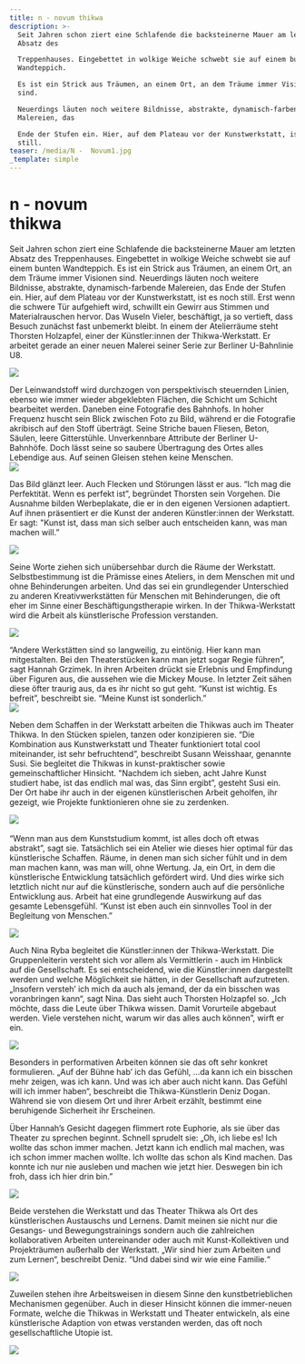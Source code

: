 ```yaml
---
title: n - novum thikwa
description: >-
  Seit Jahren schon ziert eine Schlafende die backsteinerne Mauer am letzten
  Absatz des

  Treppenhauses. Eingebettet in wolkige Weiche schwebt sie auf einem bunten
  Wandteppich.

  Es ist ein Strick aus Träumen, an einem Ort, an dem Träume immer Visionen
  sind.

  Neuerdings läuten noch weitere Bildnisse, abstrakte, dynamisch-farbende
  Malereien, das

  Ende der Stufen ein. Hier, auf dem Plateau vor der Kunstwerkstatt, ist es noch
  still.
teaser: /media/N -  Novum1.jpg
_template: simple
---
```


n - novum \
thikwa
======

Seit Jahren schon ziert eine Schlafende die backsteinerne Mauer am letzten Absatz des Treppenhauses. Eingebettet in wolkige Weiche schwebt sie auf einem bunten Wandteppich. Es ist ein Strick aus Träumen, an einem Ort, an dem Träume immer Visionen sind. Neuerdings läuten noch weitere Bildnisse, abstrakte, dynamisch-farbende Malereien, das Ende der Stufen ein. Hier, auf dem Plateau vor der Kunstwerkstatt, ist es noch still. Erst wenn die schwere Tür aufgehieft wird, schwillt ein Gewirr aus Stimmen und Materialrauschen hervor. Das Wuseln Vieler, beschäftigt, ja so vertieft, dass Besuch zunächst fast unbemerkt bleibt. In einem der Atelierräume steht Thorsten Holzapfel, einer der Künstler\:innen der Thikwa-Werkstatt. Er arbeitet gerade an einer neuen Malerei seiner Serie zur Berliner U-Bahnlinie U8.

![](</media/2023/n 01.jpg>)

Der Leinwandstoff wird durchzogen von perspektivisch steuernden Linien, ebenso wie immer wieder abgeklebten Flächen, die Schicht um Schicht bearbeitet werden. Daneben eine Fotografie des Bahnhofs. In hoher Frequenz huscht sein Blick zwischen Foto zu Bild, während er die Fotografie akribisch auf den Stoff überträgt. Seine Striche bauen Fliesen, Beton, Säulen, leere Gitterstühle. Unverkennbare Attribute der Berliner U-Bahnhöfe. Doch lässt seine so saubere Übertragung des Ortes alles Lebendige aus. Auf seinen Gleisen stehen keine Menschen.\
![](</media/2023/n 02.jpg>)

Das Bild glänzt leer. Auch Flecken und Störungen lässt er aus. “Ich mag die Perfektität. Wenn es perfekt ist”, begründet Thorsten sein Vorgehen. Die Ausnahme bilden Werbeplakate, die er in den eigenen Versionen adaptiert. Auf ihnen präsentiert er die Kunst der anderen Künstler\:innen der Werkstatt. Er sagt: "Kunst ist, dass man sich selber auch entscheiden kann, was man machen will.”

![](</media/2023/n 03.jpg>)

Seine Worte ziehen sich unübersehbar durch die Räume der Werkstatt. Selbstbestimmung ist die Prämisse eines Ateliers, in dem Menschen mit und ohne Behinderungen arbeiten. Und das sei ein grundlegender Unterschied zu anderen Kreativwerkstätten für Menschen mit Behinderungen, die oft eher im Sinne einer Beschäftigungstherapie wirken. In der Thikwa-Werkstatt wird die Arbeit als künstlerische Profession verstanden.

![](</media/2023/n 04.jpg>)

“Andere Werkstätten sind so langweilig, zu eintönig. Hier kann man mitgestalten. Bei den Theaterstücken kann man jetzt sogar Regie führen”, sagt Hannah Grzimek. In ihren Arbeiten drückt sie Erlebnis und Empfindung über Figuren aus, die aussehen wie die Mickey Mouse. In letzter Zeit sähen diese öfter traurig aus, da es ihr nicht so gut geht. “Kunst ist wichtig. Es befreit”, beschreibt sie. “Meine Kunst ist sonderlich.”\
![](/media/novum0.jpg)

Neben dem Schaffen in der Werkstatt arbeiten die Thikwas auch im Theater Thikwa. In den Stücken spielen, tanzen oder konzipieren sie. “Die Kombination aus Kunstwerkstatt und Theater funktioniert total cool miteinander, ist sehr befruchtend”, beschreibt Susann Weisshaar, genannte Susi. Sie begleitet die Thikwas in kunst-praktischer sowie gemeinschaftlicher Hinsicht. "Nachdem ich sieben, acht Jahre Kunst studiert habe, ist das endlich mal was, das Sinn ergibt”, gesteht Susi ein. Der Ort habe ihr auch in der eigenen künstlerischen Arbeit geholfen, ihr gezeigt, wie Projekte funktionieren ohne sie zu zerdenken.

![](/media/novum1.jpg)\
\
“Wenn man aus dem Kunststudium kommt, ist alles doch oft etwas abstrakt”, sagt sie. Tatsächlich sei ein Atelier wie dieses hier optimal für das künstlerische Schaffen. Räume, in denen man sich sicher fühlt und in dem man machen kann, was man will, ohne Wertung. Ja, ein Ort, in dem die künstlerische Entwicklung tatsächlich gefördert wird. Und dies wirke sich letztlich nicht nur auf die künstlerische, sondern auch auf die persönliche Entwicklung aus. Arbeit hat eine grundlegende Auswirkung auf das gesamte Lebensgefühl. “Kunst ist eben auch ein sinnvolles Tool in der Begleitung von Menschen.”

![](/media/novum2.jpg)

Auch Nina Ryba begleitet die Künstler\:innen der Thikwa-Werkstatt. Die Gruppenleiterin versteht sich vor allem als Vermittlerin - auch im Hinblick auf die Gesellschaft. Es sei entscheidend, wie die Künstler\:innen dargestellt werden und welche Möglichkeit sie hätten, in der Gesellschaft aufzutreten. „Insofern versteh’ ich mich da auch als jemand, der da ein bisschen was voranbringen kann“, sagt Nina. Das sieht auch Thorsten Holzapfel so. „Ich möchte, dass die Leute über Thikwa wissen. Damit Vorurteile abgebaut werden. Viele verstehen nicht, warum wir das alles auch können”, wirft er ein.

![](/media/novum3.jpg)

Besonders in performativen Arbeiten können sie das oft sehr konkret formulieren. „Auf der Bühne hab’ ich das Gefühl, …da kann ich ein bisschen mehr zeigen, was ich kann. Und was ich aber auch nicht kann. Das Gefühl will ich immer haben“, beschreibt die Thikwa-Künstlerin Deniz Dogan. Während sie von diesem Ort und ihrer Arbeit erzählt, bestimmt eine beruhigende Sicherheit ihr Erscheinen.

Über Hannah’s Gesicht dagegen flimmert rote Euphorie, als sie über das Theater zu sprechen beginnt. Schnell sprudelt sie: „Oh, ich liebe es! Ich wollte das schon immer machen. Jetzt kann ich endlich mal machen, was ich schon immer machen wollte. Ich wollte das schon als Kind machen. Das konnte ich nur nie ausleben und  machen wie jetzt hier. Deswegen bin ich froh, dass ich hier drin bin.”

![](/media/2023/Az01.jpg)

Beide verstehen die Werkstatt und das Theater Thikwa als Ort des künstlerischen Austauschs und Lernens. Damit meinen sie nicht nur die Gesangs- und Bewegungstrainings sondern auch die zahlreichen kollaborativen Arbeiten untereinander oder auch mit Kunst-Kollektiven und Projekträumen außerhalb der Werkstatt. „Wir sind hier zum Arbeiten und zum Lernen“, beschreibt Deniz. “Und dabei sind wir wie eine Familie.“

![](/media/2023/Az02.jpg)

Zuweilen stehen ihre Arbeitsweisen in diesem Sinne den kunstbetrieblichen Mechanismen gegenüber. Auch in dieser Hinsicht können die immer-neuen Formate, welche die Thikwas in Werkstatt und Theater entwickeln, als eine künstlerische Adaption von etwas verstanden werden, das oft noch gesellschaftliche Utopie ist.

![](/media/2023/AZ03.jpg)
